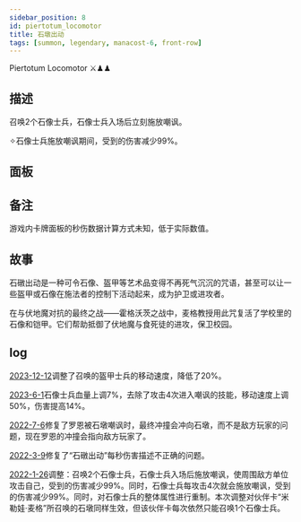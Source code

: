 ```yaml
---
sidebar_position: 8
id: piertotum_locomotor
title: 石墩出动
tags: [summon, legendary, manacost-6, front-row]
---
```


Piertotum Locomotor ⚔️♟♟

<!--truncate-->



<CardBasics cardKey={id}/>


## 描述

召唤2个石像士兵，石像士兵入场后立刻施放嘲讽。

✧石像士兵施放嘲讽期间，受到的伤害减少99%。

## 面板


<LevelComponent/>


<CardDynamicTable cardKey={id}/>


<CardComplexTable cardKey={id}/>


## 备注
游戏内卡牌面板的秒伤数据计算方式未知，低于实际数值。


## 故事

石礅出动是一种可令石像、盔甲等艺术品变得不再死气沉沉的咒语，甚至可以让一些盔甲或石像在施法者的控制下活动起来，成为护卫或进攻者。

在与伏地魔对抗的最终之战——霍格沃茨之战中，麦格教授用此咒复活了学校里的石像和铠甲。它们帮助抵御了伏地魔与食死徒的进攻，保卫校园。

## log

[2023-12-12](/blog/231212-update-annc#adjustment)调整了召唤的盔甲士兵的移动速度，降低了20%。

[2023-6-1](/blog/230601-update-annc#adjustment)石像士兵血量上调7%，去除了攻击4次进入嘲讽的技能，移动速度上调50%，伤害提高14%。

[2022-7-6](/blog/220706-update-annc#fix)修复了罗恩被石墩嘲讽时，最终冲撞会冲向石墩，而不是敌方玩家的问题，现在罗恩的冲撞会指向敌方玩家了。

[2022-3-9](/blog/220309-update-annc#fix)修复了“石礅出动”每秒伤害描述不正确的问题。

[2022-1-26](/blog/220126-update-annc#adjustment)调整：召唤2个石像士兵，石像士兵入场后施放嘲讽，使周围敌方单位攻击自己，受到的伤害减少99%。同时，石像士兵每攻击4次就会施放嘲讽，受到的伤害减少99%。同时，对石像士兵的整体属性进行重制。本次调整对伙伴卡“米勒娃·麦格”所召唤的石墩同样生效，但该伙伴卡每次依然只能召唤1个石像士兵。